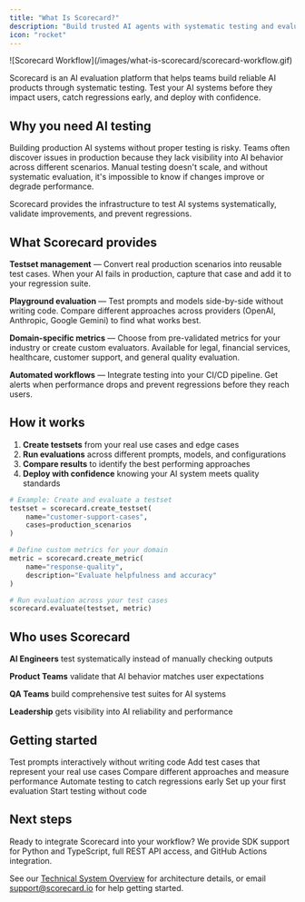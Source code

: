 ```yaml
---
title: "What Is Scorecard?"
description: "Build trusted AI agents with systematic testing and evaluation"
icon: "rocket"
---
```


<Frame>
![Scorecard Workflow](/images/what-is-scorecard/scorecard-workflow.gif)
</Frame>

Scorecard is an AI evaluation platform that helps teams build reliable AI products through systematic testing. Test your AI systems before they impact users, catch regressions early, and deploy with confidence.

## Why you need AI testing

Building production AI systems without proper testing is risky. Teams often discover issues in production because they lack visibility into AI behavior across different scenarios. Manual testing doesn't scale, and without systematic evaluation, it's impossible to know if changes improve or degrade performance.

Scorecard provides the infrastructure to test AI systems systematically, validate improvements, and prevent regressions.

## What Scorecard provides

**Testset management** — Convert real production scenarios into reusable test cases. When your AI fails in production, capture that case and add it to your regression suite.

**Playground evaluation** — Test prompts and models side-by-side without writing code. Compare different approaches across providers (OpenAI, Anthropic, Google Gemini) to find what works best.

**Domain-specific metrics** — Choose from pre-validated metrics for your industry or create custom evaluators. Available for legal, financial services, healthcare, customer support, and general quality evaluation.

**Automated workflows** — Integrate testing into your CI/CD pipeline. Get alerts when performance drops and prevent regressions before they reach users.

## How it works

1. **Create testsets** from your real use cases and edge cases
2. **Run evaluations** across different prompts, models, and configurations  
3. **Compare results** to identify the best performing approaches
4. **Deploy with confidence** knowing your AI system meets quality standards

```python
# Example: Create and evaluate a testset
testset = scorecard.create_testset(
    name="customer-support-cases",
    cases=production_scenarios
)

# Define custom metrics for your domain
metric = scorecard.create_metric(
    name="response-quality",
    description="Evaluate helpfulness and accuracy"
)

# Run evaluation across your test cases
scorecard.evaluate(testset, metric)
```

## Who uses Scorecard

**AI Engineers** test systematically instead of manually checking outputs

**Product Teams** validate that AI behavior matches user expectations

**QA Teams** build comprehensive test suites for AI systems

**Leadership** gets visibility into AI reliability and performance

## Getting started

<Steps>
  <Step title="Try the playground">
    Test prompts interactively without writing code
  </Step>
  <Step title="Create your first testset">
    Add test cases that represent your real use cases
  </Step>
  <Step title="Run evaluations">
    Compare different approaches and measure performance
  </Step>
  <Step title="Integrate with CI/CD">
    Automate testing to catch regressions early
  </Step>
</Steps>

<CardGroup cols={2}>
  <Card title="5-minute quickstart" icon="play" href="/intro/quickstart">
    Set up your first evaluation
  </Card>
  <Card title="Try the playground" icon="flask" href="/features/playground">
    Start testing without code
  </Card>
</CardGroup>

## Next steps

Ready to integrate Scorecard into your workflow? We provide SDK support for Python and TypeScript, full REST API access, and GitHub Actions integration.

See our [Technical System Overview](/intro/technical-system-overview) for architecture details, or email support@scorecard.io for help getting started.